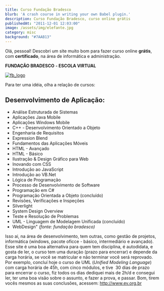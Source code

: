 ```yaml
---
title: Curso Fundação Bradesco
blurb: 'A crash course in writing your own Babel plugin.'
description: Curso Fundação Bradesco, curso online grátis
publishedAt: "2011-12-01 12:03:00"
image: /assets/img/elefante.jpg
category: misc
background: "#7AAB13"
---
```


Olá, pessoal! Descobri um site muito bom para fazer curso online **grátis**, com **certificado**, na área de informática e administração.

**FUNDAÇÃO BRADESCO** **\- ESCOLA VIRTUAL**

[![](./fb_logo.png "fb_logo")](http://www.ev.org.br/Paginas/Home.aspx)

Para ter uma idéia, olha a relação de cursos: 

## **Desenvolvimento de Aplicação:**

*   Análise Estruturada de Sistemas
*   Aplicações Java Mobile
*   Aplicações Windows Mobile
*   C++ - Desenvolvimento Orientado a Objeto
*   Engenharia de Requisitos
*   Expression Blend
*   Fundamentos das Aplicações Móveis
*   HTML - Avançado
*   HTML - Básico
*   Ilustração & Design Gráfico para Web
*   Inovando com CSS
*   Introdução ao JavaScript
*   Introdução ao VB.Net
*   Lógica de Programação
*   Processo de Desenvolvimento de Software
*   Programação em C#
*   Programação Orientada a Objeto (concluído)
*   Revisões, Verificações e Inspeções
*   Silverlight
*   System Design Overview
*   Teste e Resolução de Problemas
*   UML - Linguagem de Modelagem Unificada (concluído)
*   WebDesign" _(fonte: fundação bradesco)_

Isso ai, na área de desenvolvimento, tem outras, como gestão de projetos, informática (windows, pacote oficce - básico, intermediário e avançado). Esse site é uma boa alternativa para quem tem disciplina, é autodidata, e gosta de ler, o curso tem uma duração (prazo para encerrar) e depende da carga horária, se você se matricular e não terminar você será reprovado. Por exemplo, concluí hoje o curso de UML (_Unified Modeling Language_) com carga horária de 45h, com cinco módulos, e tive  30 dias de prazo para encerrar o curso, fiz todos os dias dediquei mais de 2h/d e consegui ler, ter uma boa visão sobre o assunto, e fazer a prova, e passar. Bom, tirem vocês mesmos as suas conclusões, acessem: http://www.ev.org.br